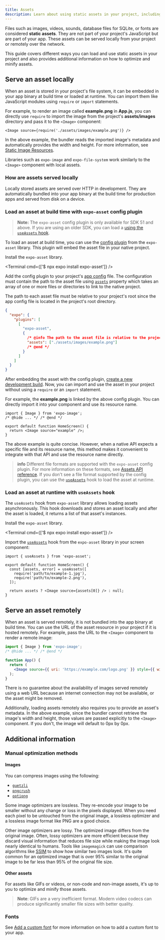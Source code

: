 ```yaml
---
title: Assets
description: Learn about using static assets in your project, including images, videos, sounds, database files, and fonts.
---
```



Files such as images, videos, sounds, database files for SQLite, or fonts are considered **static assets**. They are not part of your project's JavaScript but are part of your app. These assets can be served locally from your project or remotely over the network.

This guide covers different ways you can load and use static assets in your project and also provides additional information on how to optimize and minify assets.

## Serve an asset locally

When an asset is stored in your project's file system, it can be embedded in your app binary at build time or loaded at runtime. You can import them like JavaScript modules using `require` or `import` statements.

For example, to render an image called **example.png** in **App.js**, you can directly use `require` to import the image from the project's **assets/images** directory and pass it to the `<Image>` component:

```tsx app/index.tsx
<Image source={require('./assets/images/example.png')} />
```

In the above example, the bundler reads the imported image's metadata and automatically provides the width and height. For more information, see [Static Image Resources](https://reactnative.dev/docs/images#static-image-resources).

Libraries such as `expo-image` and `expo-file-system` work similarly to the `<Image>` component with local assets.

### How are assets served locally

Locally stored assets are served over HTTP in development. They are automatically bundled into your app binary at the build time for production apps and served from disk on a device.

### Load an asset at build time with `expo-asset` config plugin

> **Note:** The `expo-asset` config plugin is only available for SDK 51 and above. If you are using an older SDK, you can load a [using the `useAssets` hook](/versions/latest/sdk/asset/#useassetsmoduleids).

To load an asset at build time, you can use the [config plugin](/versions/latest/sdk/asset/#example-appjson-with-config-plugin) from the `expo-asset` library. This plugin will embed the asset file in your native project.

<Step label="1">

Install the `expo-asset` library.

<Terminal cmd={['$ npx expo install expo-asset']} />

</Step>

<Step label="2">

Add the config plugin to your project's [app config](https://docs.expo.dev/versions/latest/config/app/#plugins) file. The configuration must contain the path to the asset file using [`assets`](/versions/latest/sdk/asset/#configurable-properties) property which takes an array of one or more files or directories to link to the native project.

The path to each asset file must be relative to your project's root since the app config file is located in the project's root directory.

```json app.json
{
  "expo": {
    "plugins": [
      [
        "expo-asset",
        {
          /* @info The path to the asset file is relative to the project's root. */
          "assets": ["./assets/images/example.png"]
          /* @end */
        }
      ]
    ]
  }
}
```

</Step>

<Step label="3">

After embedding the asset with the config plugin, [create a new development build](/develop/development-builds/create-a-build/). Now, you can import and use the asset in your project without using a `require` or an `import` statement.

For example, the **example.png** is linked by the above config plugin. You can directly import it into your component and use its resource name.

```tsx app/index.tsx
import { Image } from 'expo-image';
/* @hide ... */ /* @end */

export default function HomeScreen() {
  return <Image source="example" />;
}
```

</Step>

The above example is quite concise. However, when a native API expects a specific file and its resource name, this method makes it convenient to integrate with that API and use the resource name directly.

> **info** Different file formats are supported with the `expo-asset` config plugin. For more information on these formats, see [Assets API reference](/versions/latest/sdk/asset/#configurable-properties). If you don't see a file format supported by the config plugin, you can use the [`useAssets`](#load-an-asset-at-runtime-with-useassets-hook) hook to load the asset at runtime.

### Load an asset at runtime with `useAssets` hook

The `useAssets` hook from `expo-asset` library allows loading assets asynchronously. This hook downloads and stores an asset locally and after the asset is loaded, it returns a list of that asset's instances.

<Step label="1">

Install the `expo-asset` library.

<Terminal cmd={['$ npx expo install expo-asset']} />

</Step>

<Step label="2">

Import the [`useAssets`](/versions/latest/sdk/asset/#useassetsmoduleids) hook from the `expo-asset` library in your screen component:

```tsx app/index.tsx
import { useAssets } from 'expo-asset';

export default function HomeScreen() {
  const [assets, error] = useAssets([
    require('path/to/example-1.jpg'),
    require('path/to/example-2.png'),
  ]);

  return assets ? <Image source={assets[0]} /> : null;
}
```

</Step>

## Serve an asset remotely

When an asset is served remotely, it is not bundled into the app binary at build time. You can use the URL of the asset resource in your project if it is hosted remotely. For example, pass the URL to the `<Image>` component to render a remote image:

```jsx App.js
import { Image } from 'expo-image';
/* @hide ... */ /* @end */

function App() {
  return (
    <Image source={{ uri: 'https://example.com/logo.png' }} style={{ width: 50, height: 50 }} />
  );
}
```

There is no guarantee about the availability of images served remotely using a web URL because an internet connection may not be available, or the asset might be removed.

Additionally, loading assets remotely also requires you to provide an asset's metadata. In the above example, since the bundler cannot retrieve the image's width and height, those values are passed explicitly to the `<Image>` component. If you don't, the image will default to 0px by 0px.

## Additional information

### Manual optimization methods

#### Images

You can compress images using the following:

- [`guetzli`](https://github.com/google/guetzli)
- [`pngcrush`](https://pmt.sourceforge.io/pngcrush/)
- [`optipng`](http://optipng.sourceforge.net/)

Some image optimizers are lossless. They re-encode your image to be smaller without any change or loss in the pixels displayed. When you need each pixel to be untouched from the original image, a lossless optimizer and a lossless image format like PNG are a good choice.

Other image optimizers are lossy. The optimized image differs from the original image. Often, lossy optimizers are more efficient because they discard visual information that reduces file size while making the image look nearly identical to humans. Tools like `imagemagick` can use comparison algorithms like [SSIM](https://en.wikipedia.org/wiki/Structural_similarity) to show how similar two images look. It's quite common for an optimized image that is over 95% similar to the original image to be far less than 95% of the original file size.

#### Other assets

For assets like GIFs or videos, or non-code and non-image assets, it's up to you to optimize and minify those assets.

> **Note**: GIFs are a very inefficient format. Modern video codecs can produce significantly smaller file sizes with better quality.

### Fonts

See [Add a custom font](/develop/user-interface/fonts/#add-a-custom-font) for more information on how to add a custom font to your app.
